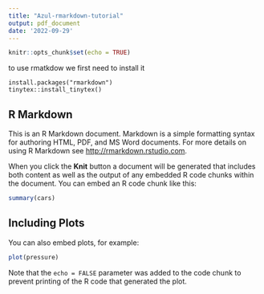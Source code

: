 ```yaml
---
title: "Azul-rmarkdown-tutorial"
output: pdf_document
date: '2022-09-29'
---
```


```r
knitr::opts_chunk$set(echo = TRUE)
```
to use rmatkdow we first need to install it 
```
install.packages("rmarkdown")
tinytex::install_tinytex()
```
## R Markdown

This is an R Markdown document. Markdown is a simple formatting syntax for authoring HTML, PDF, and MS Word documents. For more details on using R Markdown see <http://rmarkdown.rstudio.com>.

When you click the **Knit** button a document will be generated that includes both content as well as the output of any embedded R code chunks within the document. You can embed an R code chunk like this:

```r
summary(cars)
```

## Including Plots

You can also embed plots, for example:

```r
plot(pressure)
```

Note that the `echo = FALSE` parameter was added to the code chunk to prevent printing of the R code that generated the plot.
